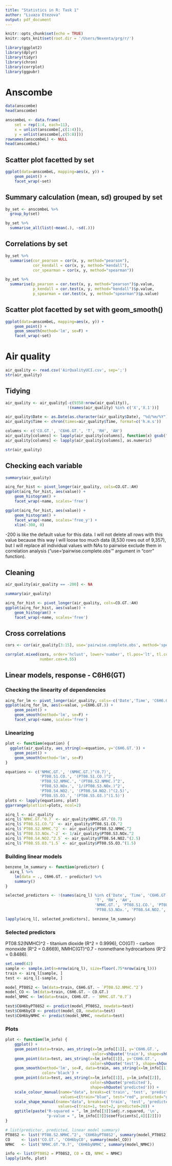 ```yaml
---
title: "Statistics in R: Task 1"
author: "Liuaza Etezova"
output: pdf_document
---
```


```r
knitr::opts_chunk$set(echo = TRUE)
knitr::opts_knit$set(root.dir = '/Users/Nexenta/prg/r/')
```

```r
library(ggplot2)
library(dplyr)
library(tidyr)
library(chron)
library(corrplot)
library(ggpubr)
```

# Anscombe

```r
data(anscombe)
head(anscombe)
```

```r
anscombeL <- data.frame(
    set = rep(1:4, each=11),
    x = unlist(anscombe[,c(1:4)]),
    y = unlist(anscombe[,c(5:8)]))
rownames(anscombeL) <- NULL
head(anscombeL)
```

## Scatter plot facetted by set
```r
ggplot(data=anscombeL, mapping=aes(x, y)) +
    geom_point() +
    facet_wrap(~set)
```

## Summary calculation (mean, sd) grouped by set
```r
by_set <- anscombeL %>%
  group_by(set)
```

```r
by_set %>%
  summarise_all(list(~mean(.), ~sd(.)))
```

## Correlations by set
```r
by_set %>%
  summarise(cor_pearson = cor(x, y, method="pearson"), 
            cor_kendall = cor(x, y, method="kendall"), 
            cor_spearman = cor(x, y, method="spearman"))
```

```r
by_set %>%
  summarise(p_pearson = cor.test(x, y, method="pearson")$p.value, 
            p_kendall = cor.test(x, y, method="kendall")$p.value, 
            p_spearman = cor.test(x, y, method="spearman")$p.value)
```

## Scatter plot facetted by set with geom_smooth()
```r
ggplot(data=anscombeL, mapping=aes(x, y)) +
    geom_point() +
    geom_smooth(method='lm', se=F) +
    facet_wrap(~set)
```


# Air quality

```r
air_quality <- read.csv('AirQualityUCI.csv', sep=';')
str(air_quality)
```

## Tidying
```r
air_quality <- air_quality[-c(9358:nrow(air_quality)), 
                           !(names(air_quality) %in% c('X','X.1'))] 

air_quality$Date <- as.Date(as.character(air_quality$Date), "%d/%m/%Y")
air_quality$Time <- chron(times=air_quality$Time, format=c('h.m.s'))

columns <- c('CO.GT.', 'C6H6.GT.', 'T', 'RH', 'AH')
air_quality[columns] <- lapply(air_quality[columns], function(x) gsub(",", ".", x))
air_quality[columns] <- lapply(air_quality[columns], as.numeric)
```

```r
str(air_quality)
```

## Checking each variable
```r
summary(air_quality)
```

```r
airq_for_hist <- pivot_longer(air_quality, cols=CO.GT.:AH)
ggplot(airq_for_hist, aes(value)) + 
    geom_histogram() + 
    facet_wrap(~name, scales='free')
```

```r
ggplot(airq_for_hist, aes(value)) + 
    geom_histogram() + 
    facet_wrap(~name, scales='free_y') +
    xlim(-300, 0)
```
-200 is like the default value for this data. I will not delete all rows with this value because 
this way I will loose too much data (8,530 rows out of 9,357), but I will replace all individual 
values with NAs to pairwise exclude them in correlation analysis ("use='pairwise.complete.obs'" 
argument in "corr" function).

## Cleaning
```r
air_quality[air_quality == -200] <- NA
```

```r
summary(air_quality)
```

```r
airq_for_hist <- pivot_longer(air_quality, cols=CO.GT.:AH)
ggplot(airq_for_hist, aes(value)) + 
    geom_histogram() + 
    facet_wrap(~name, scales='free')
```

## Cross correlations
```r
cors <- cor(air_quality[3:15], use='pairwise.complete.obs', method='spearman')
```

```r
corrplot.mixed(cors, order='hclust', lower='number', tl.pos='lt', tl.col='black', 
               number.cex=0.55)
```

## Linear models, response - C6H6(GT)

### Checking the linearity of dependencies
```r
airq_for_lm <- pivot_longer(air_quality, cols=-c('Date','Time', 'C6H6.GT.'))
ggplot(airq_for_lm, aes(x=value, y=C6H6.GT.)) + 
    geom_point() + 
    geom_smooth(method='lm', se=F) + 
    facet_wrap(~name, scales='free')
```

### Linearizing
```r
plot <- function(equation) {
  ggplot(air_quality, aes_string(x=equation, y='C6H6.GT.')) +
    geom_point() +
    geom_smooth(method='lm', se=F)
}

equations <- c('NMHC.GT.', '(NMHC.GT.)^(0.7)',
               'PT08.S1.CO.', '(PT08.S1.CO.)^2',
               'PT08.S2.NMHC.', '(PT08.S2.NMHC.)^2',
               'PT08.S3.NOx.', '1/(PT08.S3.NOx.)^2',
               'PT08.S4.NO2.', '(PT08.S4.NO2.)^(2.5)',
               'PT08.S5.O3.', '(PT08.S5.O3.)^(1.5)')
plots <- lapply(equations, plot)
ggarrange(plotlist=plots, ncol=2)
```

```r
airq_l <- air_quality
airq_l$`NMHC.GT.^0.7` <- air_quality$NMHC.GT.^(0.7)
airq_l$`PT08.S1.CO.^2` <- air_quality$PT08.S1.CO.^2
airq_l$`PT08.S2.NMHC.^2` <- air_quality$PT08.S2.NMHC.^2
airq_l$`PT08.S3.NOx.^-2` <- 1/air_quality$PT08.S3.NOx.^2
airq_l$`PT08.S4.NO2.^2.5` <- air_quality$PT08.S4.NO2.^(2.5)
airq_l$`PT08.S5.O3.^1.5` <- air_quality$PT08.S5.O3.^(1.5)
```

### Building linear models
```r
benzene_lm_summary <- function(predictor) {
  airq_l %>%
    lm(data = ., C6H6.GT. ~ predictor) %>%
    summary()
}

selected_predictors <- !(names(airq_l) %in% c('Date', 'Time', 'C6H6.GT.', 
                                       'T', 'RH', 'AH', 
                                       'NMHC.GT.', 'PT08.S1.CO.', 'PT08.S2.NMHC.', 
                                       'PT08.S3.NOx.', 'PT08.S4.NO2.', 'PT08.S5.O3.'))

lapply(airq_l[, selected_predictors], benzene_lm_summary)
```

### Selected predictors
PT08.S2(NMHC)^2 - titanium dioxide (R^2 = 0.9996),
CO(GT) - carbon monoxide (R^2 = 0.8669), 
NMHC(GT)^0.7 - nonmethane hydrocarbons (R^2 = 0.8486).
```r
set.seed(42)
sample <- sample.int(n=nrow(airq_l), size=floor(.75*nrow(airq_l)))
train <- airq_l[sample, ]
test <- airq_l[-sample, ]

model_PT08S2 <- lm(data=train, C6H6.GT. ~ `PT08.S2.NMHC.^2`)
model_CO <- lm(data=train, C6H6.GT. ~ CO.GT.)
model_NMHC <- lm(data=train, C6H6.GT. ~ `NMHC.GT.^0.7`)

test$C6H6byPT08S2 <- predict(model_PT08S2, newdata=test)
test$C6H6byCO <- predict(model_CO, newdata=test)
test$C6H6byNMHC <- predict(model_NMHC, newdata=test)
```

### Plots
```r
plot <- function(lm_info) {
    ggplot() +
    geom_point(data=train, aes_string(x=lm_info[[1]], y='C6H6.GT.', 
                                      color=shQuote('train'), shape=shQuote('train'))) +
    geom_point(data=test, aes_string(x=lm_info[[1]], y='C6H6.GT.', 
                                     color=shQuote('test'), shape=shQuote('test'))) + 
    geom_smooth(method='lm', se=F, data=train, aes_string(x=lm_info[[1]], y='C6H6.GT.'), 
                color='black') + 
    geom_point(data=test, aes_string(x=lm_info[[1]], y=lm_info[[2]], 
                                     color=shQuote('predicted'), 
                                     shape=shQuote('predicted'))) + 
    scale_colour_manual(name="data", breaks=c('train', 'test', 'predicted'), 
                        values=c(train="blue", test="red", predicted="green3")) + 
    scale_shape_manual(name="data", breaks=c('train', 'test', 'predicted'), 
                       values=c(train=1, test=2, predicted=20)) + 
    ggtitle(paste("R-squared = ", lm_info[[3]]$adj.r.squared, '\n', 
                  "p-value = ", lm_info[[3]]$coefficients[,4][[2]]))
}

# list(predictor, predicted, linear model summary)
PT08S2 <- list('PT08.S2.NMHC.^2', 'C6H6byPT08S2', summary(model_PT08S2))
CO     <- list('CO.GT.', 'C6H6byCO', summary(model_CO))
NMHC   <- list('NMHC.GT.^0.7', 'C6H6byNMHC', summary(model_NMHC))

info <- list(PT08S2 = PT08S2, CO = CO, NMHC = NMHC)
lapply(info, plot)
```
